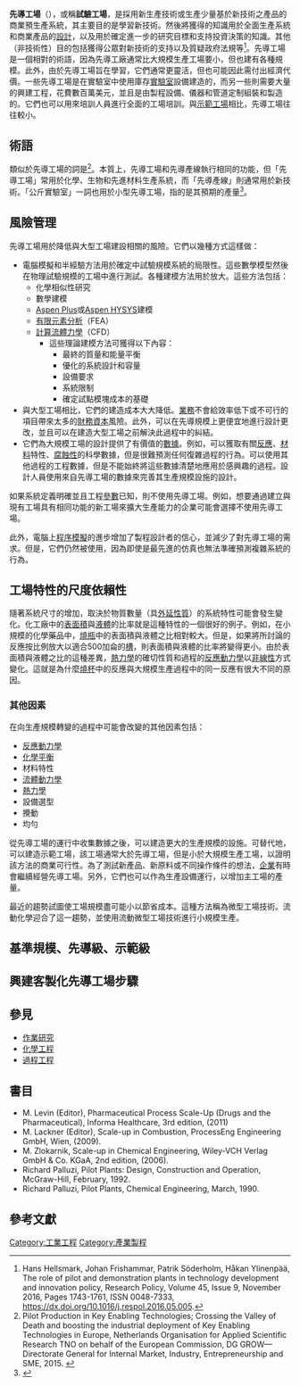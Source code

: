 '''先導工場'''（{{lang-en|pilot plant}}），或稱'''試驗工場'''，是採用新生產技術或生產少量基於新技術之產品的商業預生產系統，其主要目的是學習新技術。然後將獲得的知識用於全面生產系統和商業產品的[[設計|設計]]，以及用於確定進一步的研究目標和支持投資決策的知識。其他（非技術性）目的包括獲得公眾對新技術的支持以及質疑政府法規等<ref>Hans Hellsmark, Johan Frishammar, Patrik Söderholm, Håkan Ylinenpää, The role of pilot and demonstration plants in technology development and innovation policy, Research Policy, Volume 45, Issue 9, November 2016, Pages 1743-1761, ISSN 0048-7333, https://dx.doi.org/10.1016/j.respol.2016.05.005.</ref>。先導工場是一個相對的術語，因為先導工廠通常比大規模生產工場要小，但也建有各種規模。此外，由於先導工場旨在學習，它們通常更靈活，但也可能因此需付出經濟代價。一些先導工場是在實驗室中使用庫存[[實驗室|實驗室]]設備建造的，而另一些則需要大量的興建工程，花費數百萬美元，並且是由製程設備、儀器和管道定制組裝和製造的。它們也可以用來培訓人員進行全面的工場培訓。與[[示範工場|示範工場]]相比，先導工場往往較小。

==術語==
類似於先導工場的詞是{{le|先導產線|pilot line}}<ref>Pilot Production in Key Enabling Technologies; Crossing the Valley of Death and boosting the industrial deployment of Key Enabling Technologies in Europe,  Netherlands Organisation for Applied Scientific Research TNO on behalf of the European Commission, DG GROW—Directorate General for Internal Market, Industry, Entrepreneurship and SME, 2015. {{ISBN|978-92-79-52140-9}}</ref>。本質上，先導工場和先導產線執行相同的功能，但「先導工場」常用於化學、生物和先進材料生產系統，而「先導產線」則通常用於新技術。「公斤實驗室」一詞也用於小型先導工場，指的是其預期的產量<ref name="EndeEnde2019">{{cite book|author1=David J. am Ende|author2=Mary T. am Ende|title=Chemical Engineering in the Pharmaceutical Industry: Active Pharmaceutical Ingredients|url=https://books.google.com/books?id=tnOPDwAAQBAJ&pg=PA1012|date=28 March 2019|publisher=Wiley|isbn=978-1-119-28588-5|pages=1012–|access-date=2020-07-15|archive-date=2020-07-22|archive-url=https://web.archive.org/web/20200722201208/https://books.google.com/books?id=tnOPDwAAQBAJ&pg=PA1012|dead-url=no}}</ref>。

==風險管理==
先導工場用於降低與大型工場建設相關的風險。它們以幾種方式這樣做：
*電腦模擬和半經驗方法用於確定中試驗規模系統的局限性。這些數學模型然後在物理試驗規模的工場中進行測試。各種建模方法用於放大。這些方法包括：
**化學相似性研究
**數學建模
**[[Aspen_Plus|Aspen Plus]]或[[Aspen_HYSYS|Aspen HYSYS]]建模
**[[有限元素分析|有限元素分析]]（FEA）
**[[計算流體力學|計算流體力學]]（CFD）
***這些理論建模方法可獲得以下內容：
****最終的質量和能量平衡
****優化的系統設計和容量
****設備要求
****系統限制
****確定試點模塊成本的基礎
*與大型工場相比，它們的建造成本大大降低。[[業務|業務]]不會給效率低下或不可行的項目帶來太多的[[財務資本|財務資本]]風險。此外，可以在先導規模上更便宜地進行設計更改，並且可以在建造大型工場之前解決此過程中的糾結。
*它們為大規模工場的設計提供了有價值的[[數據|數據]]。例如，可以獲取有關[[化學反應|反應]]、[[材料|材料]]特性、[[腐蝕性|腐蝕性]]的科學數據，但是很難預測任何復雜過程的行為。可以使用其他過程的工程數據，但是不能始終將這些數據清楚地應用於感興趣的過程。設計人員使用來自先導工場的數據來完善其生產規模設施的設計。

如果系統定義明確並且工程[[參數|參數]]已知，則不使用先導工場。例如，想要通過建立與現有工場具有相同功能的新工場來擴大生產能力的企業可能會選擇不使用先導工場。

此外，電腦上[[程序模擬|程序模擬]]的進步增加了製程設計者的信心，並減少了對先導工場的需求。但是，它們仍然被使用，因為即使是最先進的仿真也無法準確預測複雜系統的行為。

==工場特性的尺度依賴性==
隨著系統尺寸的增加，取決於物質數量（具[[外延性質|外延性質]]）的系統特性可能會發生變化。化工廠中的[[表面積|表面積]]與[[液體|液體]]的比率就是這種特性的一個很好的例子。例如，在小規模的化學藥品中，[[燒瓶|燒瓶]]中的表面積與液體之比相對較大。但是，如果將所討論的反應按比例放大以適合500加侖的[[槽|槽]]，則表面積與液體的比率將變得更小。由於表面積與液體之比的這種差異，[[熱力學|熱力學]]的確切性質和過程的[[反應動力學|反應動力學]]以[[非線性|非線性]]方式變化。這就是為什麼[[燒杯|燒杯]]中的反應與大規模生產過程中的同一反應有很大不同的原因。

===其他因素===
在向生產規模轉變的過程中可能會改變的其他因素包括：
*[[反應動力學|反應動力學]]
*[[化學平衡|化學平衡]]
*材料特性
*[[流體動力學|流體動力學]]
*[[熱力學|熱力學]]
*設備選型
*攪動
*均勻
從先導工場的運行中收集數據之後，可以建造更大的生產規模的設施。可替代地，可以建造示範工場，該工場通常大於先導工場，但是小於大規模生產工場，以證明該方法的商業可行性。為了測試新產品、新原料或不同操作條件的想法，[[企業|企業]]有時會繼續經營先導工場。另外，它們也可以作為生產設備運行，以增加主工場的產量。

最近的趨勢試圖使工場規模盡可能小以節省成本。這種方法稱為微型工場技術。流動化學迎合了這一趨勢，並使用流動微型工場技術進行小規模生產。

==基準規模、先導級、示範級==

==興建客製化先導工場步驟==

==參見==
*[[作業研究|作業研究]]
*[[化學工程|化學工程]]
*[[過程工程|過程工程]]

==書目==
* M. Levin (Editor), Pharmaceutical Process Scale-Up (Drugs and the Pharmaceutical), Informa Healthcare, 3rd edition, {{ISBN|978-1616310011}} (2011)
* M. Lackner (Editor), Scale-up in Combustion, ProcessEng Engineering GmbH, Wien, {{ISBN|978-3-902655-04-2}} (2009).
* M. Zlokarnik, Scale-up in Chemical Engineering, Wiley-VCH Verlag GmbH & Co. KGaA, 2nd edition, {{ISBN|978-3527314218}} (2006).
* Richard Palluzi, Pilot Plants: Design, Construction and Operation, McGraw-Hill, February, 1992.
* Richard Palluzi, Pilot Plants, Chemical Engineering, March, 1990.

==參考文獻==
{{reflist}}

[[Category:工業工程|Category:工業工程]]
[[Category:產業製程|Category:產業製程]]